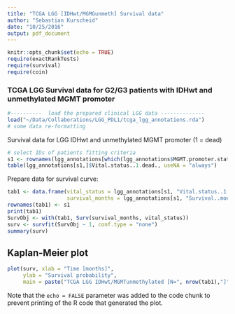 ```yaml
---
title: "TCGA LGG [IDHwt/MGMGunmeth] Survival data"
author: "Sebastian Kurscheid"
date: "10/25/2016"
output: pdf_document
---
```


```r
knitr::opts_chunk$set(echo = TRUE)
require(exactRankTests)
require(survival)
require(coin)
```

### TCGA LGG Survival data for G2/G3 patients with IDHwt and unmethylated MGMT promoter

```r
#----------  load the prepared clinical LGG data --------------
load("~/Data/Collaborations/LGG_PDL1/tcga_lgg_annotations.rda")
# some data re-formatting
```

Survival data for LGG IDHwt and unmethylated MGMT promoter (1 = dead) 
```r
# select IDs of patients fitting criteria
s1 <- rownames(lgg_annotations[which(lgg_annotations$MGMT.promoter.status == "Unmethylated" & lgg_annotations$IDH.status == "WT"),])
table(lgg_annotations[s1,]$Vital.status..1.dead., useNA = "always")
```

Prepare data for survival curve:
```r
tab1 <- data.frame(vital_status = lgg_annotations[s1, "Vital.status..1.dead."],
                   survival_months = lgg_annotations[s1, "Survival..months."])
rownames(tab1) <- s1
print(tab1)
SurvObj <- with(tab1, Surv(survival_months, vital_status))
surv <- survfit(SurvObj ~ 1, conf.type = "none")
summary(surv)
```

## Kaplan-Meier plot
```r
plot(surv, xlab = "Time [months]", 
     ylab = "Survival probability", 
     main = paste("TCGA LGG IDHwt/MGMTunmethylated [N=", nrow(tab1),"]", sep = ""))
```

Note that the `echo = FALSE` parameter was added to the code chunk to prevent printing of the R code that generated the plot.
